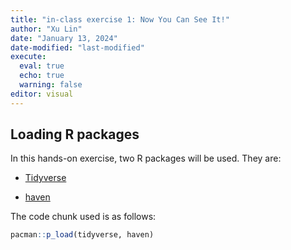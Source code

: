 ```yaml
---
title: "in-class exercise 1: Now You Can See It!"
author: "Xu Lin"
date: "January 13, 2024"
date-modified: "last-modified"
execute: 
  eval: true
  echo: true
  warning: false
editor: visual
---
```


## Loading R packages

In this hands-on exercise, two R packages will be used. They are:

-   [Tidyverse](https://www.tidyverse.org/)

-   [haven](https://www.tidyverse.org/)

The code chunk used is as follows:

```r
pacman::p_load(tidyverse, haven)
```
